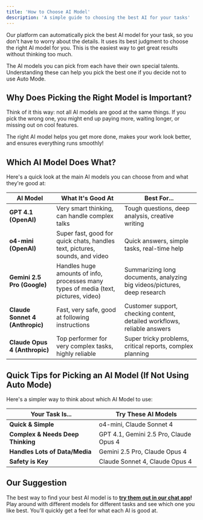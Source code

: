 ```yaml
---
title: 'How to Choose AI Model'
description: 'A simple guide to choosing the best AI for your tasks'
---
```


<Card title="Start with Auto Mode" icon="robot" horizontal>
Our platform can automatically pick the best AI model for your task, so you don't have to worry about the details. It uses its best judgment to choose the right AI model for you. This is the easiest way to get great results without thinking too much.
</Card>

The AI models you can pick from each have their own special talents. Understanding these can help you pick the best one if you decide not to use Auto Mode.

## Why Does Picking the Right Model is Important?

Think of it this way: not all AI models are good at the same things. If you pick the wrong one, you might end up paying more, waiting longer, or missing out on cool features.

The right AI model helps you get more done, makes your work look better, and ensures everything runs smoothly!

## Which AI Model Does What?

Here's a quick look at the main AI models you can choose from and what they're good at:

| AI Model                 | What It's Good At                                     | Best For...                                               |
|--------------------------|-------------------------------------------------------|-----------------------------------------------------------|
| **GPT 4.1 (OpenAI)**     | Very smart thinking, can handle complex talks         | Tough questions, deep analysis, creative writing          |
| **o4-mini (OpenAI)**     | Super fast, good for quick chats, handles text, pictures, sounds, and video | Quick answers, simple tasks, real-time help               |
| **Gemini 2.5 Pro (Google)** | Handles huge amounts of info, processes many types of media (text, pictures, video) | Summarizing long documents, analyzing big videos/pictures, deep research |
| **Claude Sonnet 4 (Anthropic)** | Fast, very safe, good at following instructions       | Customer support, checking content, detailed workflows, reliable answers |
| **Claude Opus 4 (Anthropic)** | Top performer for very complex tasks, highly reliable | Super tricky problems, critical reports, complex planning |

## Quick Tips for Picking an AI Model (If Not Using Auto Mode)

Here's a simpler way to think about which AI Model to use:

| Your Task Is...          | Try These AI Models                                     |
|--------------------------|---------------------------------------------------------|
| **Quick & Simple**       | o4-mini, Claude Sonnet 4                                |
| **Complex & Needs Deep Thinking** | GPT 4.1, Gemini 2.5 Pro, Claude Opus 4               |
| **Handles Lots of Data/Media** | Gemini 2.5 Pro, Claude Opus 4                          |
| **Safety is Key**        | Claude Sonnet 4, Claude Opus 4                           |

## Our Suggestion

The best way to find your best AI model is to **[try them out in our chat app](https://www.aidocmaker.com/chat)!** Play around with different models for different tasks and see which one you like best. You'll quickly get a feel for what each AI is good at.
